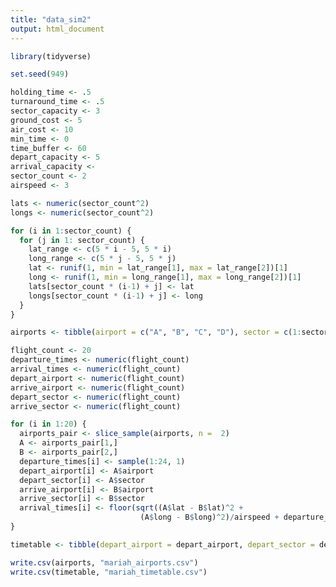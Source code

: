```yaml
---
title: "data_sim2"
output: html_document
---
```


```r
library(tidyverse)
```

```r
set.seed(949)
```

```r
holding_time <- .5
turnaround_time <- .5
sector_capacity <- 3
ground_cost <- 5
air_cost <- 10
min_time <- 0
time_buffer <- 60
depart_capacity <- 5
arrival_capacity <- 
sector_count <- 2
airspeed <- 3

lats <- numeric(sector_count^2)
longs <- numeric(sector_count^2)

for (i in 1:sector_count) {
  for (j in 1: sector_count) {
    lat_range <- c(5 * i - 5, 5 * i)
    long_range <- c(5 * j - 5, 5 * j)
    lat <- runif(1, min = lat_range[1], max = lat_range[2])[1]
    long <- runif(1, min = long_range[1], max = long_range[2])[1]
    lats[sector_count * (i-1) + j] <- lat
    longs[sector_count * (i-1) + j] <- long
  }
}

airports <- tibble(airport = c("A", "B", "C", "D"), sector = c(1:sector_count^2), lat = lats, long = longs, holding_time, turnaround_time, sector_capacity, ground_cost, air_cost, min_time, time_buffer, depart_capacity, arrival_capacity, sector_count, airspeed)
```

```r
flight_count <- 20
departure_times <- numeric(flight_count)
arrival_times <- numeric(flight_count)
depart_airport <- numeric(flight_count)
arrive_airport <- numeric(flight_count)
depart_sector <- numeric(flight_count)
arrive_sector <- numeric(flight_count)

for (i in 1:20) {
  airports_pair <- slice_sample(airports, n =  2)
  A <- airports_pair[1,]
  B <- airports_pair[2,]
  departure_times[i] <- sample(1:24, 1)
  depart_airport[i] <- A$airport
  depart_sector[i] <- A$sector
  arrive_airport[i] <- B$airport
  arrive_sector[i] <- B$sector
  arrival_times[i] <- floor(sqrt((A$lat - B$lat)^2 +
                             (A$long - B$long)^2)/airspeed + departure_times[i])
}

timetable <- tibble(depart_airport = depart_airport, depart_sector = depart_sector, arrive_airport = arrive_airport, arrive_sector = arrive_sector, depart_time = departure_times, arrival_time = arrival_times)
```

```r
write.csv(airports, "mariah_airports.csv")
write.csv(timetable, "mariah_timetable.csv")
```

